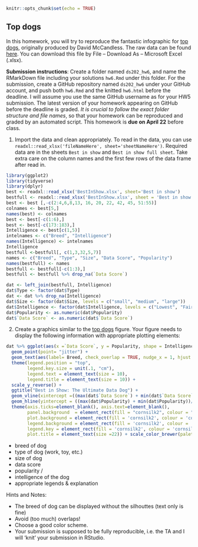 ```r
knitr::opts_chunk$set(echo = TRUE)
```

## Top dogs

In this homework, you will try to reproduce the fantastic infographic for [top dogs](https://informationisbeautiful.net/visualizations/best-in-show-whats-the-top-data-dog/), originally produced by David McCandless. The raw data can be found [here](https://docs.google.com/spreadsheets/d/1l_HfF5EaN-QgnLc2UYdCc7L2CVrk0p3VdGB1godOyhk/edit#gid=10). You can download this file by File -- Download As -- Microsoft Excel (.xlsx).

**Submission instructions**: Create a folder named `ds202_hw6`, and name the RMarkDown file including your solutions `hw6.Rmd` under this folder. For the submission, create a GitHub repository named `ds202_hw6` under your GitHub account, and push both `hw6.Rmd` and the knitted `hw6.html` before the deadline. I will assume you use the same GitHub username as for your HW5 submission. The latest version of your homework appearing on GitHub before the deadline is graded. *It is crucial to follow the exact folder structure and file names*, so that your homework can be reproduced and graded by an automated script. This homework is **due on April 22** before class.

1. Import the data and clean appropriately. To read in the data, you can use `readxl::read_xlsx('fileNameHere', sheet='sheetNameHere')`. Required data are in the sheets `Best in show` and `Best in show full sheet`. Take extra care on the column names and the first few rows of the data frame after read in.

```r
library(ggplot2)
library(tidyverse)
library(dplyr)
best <- readxl::read_xlsx('BestInShow.xlsx', sheet='Best in show')
bestfull <- readxl::read_xlsx('BestInShow.xlsx', sheet = 'Best in show full sheet')
best <- best [,-c(2:4,6,8,13, 16, 20, 22, 42, 45, 51:55)]
colnames <- best[5,]
names(best) <- colnames
best <- best[-c(1:6),]
best <- best[-c(173:183),]
Intelligence <- best[c(1,5)]
intelnames <- c("Breed", "Intelligence")
names(Intelligence) <- intelnames
Intelligence
bestfull <-bestfull[, c(1,3,32,5,7)]
names <- c("Breed", "Type", "Size", "Data Score", "Popularity")
names(bestfull) <- names
bestfull <- bestfull[-c(1:3),]
bestfull <- bestfull %>% drop_na(`Data Score`)

dat <- left_join(bestfull, Intelligence)
dat$Type <- factor(dat$Type)
dat <- dat %>% drop_na(Intelligence)
dat$Size <- factor(dat$Size, levels = c("small", "medium", "large"))
dat$Intelligence <- factor(dat$Intelligence, levels = c("Lowest", "Fair", "Average","Above Average","Excellent", "Brightest"))
dat$Popularity <- as.numeric(dat$Popularity)
dat$`Data Score` <- as.numeric(dat$`Data Score`)
```
2. Create a graphics similar to the  [top dogs](https://informationisbeautiful.net/visualizations/best-in-show-whats-the-top-data-dog/) figure. Your figure needs to display the following information with appropriate plotting elements:



```r
dat %>% ggplot(aes(x =`Data Score`, y = Popularity, shape = Intelligence, color = Type, size = Size)) + 
  geom_point(point= "jitter") + 
  geom_text(aes(label= Breed, check_overlap = TRUE, nudge_x = 1, hjust = 0,vjust = 0, nudge_y = 1,  position = "jitter",size = "medium")) +
  theme(legend.position = "top",
        legend.key.size = unit(.1, "cm"),
        legend.text = element_text(size = 10),
        legend.title = element_text(size = 10)) + 
  scale_y_reverse() +
  ggtitle("Best in Show: The Ultimate Data Dog") + 
  geom_vline(xintercept =((max(dat$`Data Score`) + min(dat$`Data Score`))/2)) +
  geom_hline(yintercept = ((max(dat$Popularity) + min(dat$Popularity))/2)) +
  theme(axis.ticks=element_blank(), axis.text=element_blank(), 
        panel.background  = element_rect(fill = "cornsilk2", colour = "cornsilk2"),
        plot.background = element_rect(fill = 'cornsilk2', colour = 'cornsilk2'),
        legend.background = element_rect(fill = 'cornsilk2', colour = 'cornsilk2'),
        legend.key = element_rect(fill = 'cornsilk2', colour = 'cornsilk2'),
        plot.title = element_text(size =22)) + scale_color_brewer(palette = "Dark2")
```
- breed of dog 
- type of dog (work, toy, etc.)
- size of dog
- data score 
- popularity /
- intelligence of the dog
- appropriate legends & explanation

Hints and Notes:

- The breed of dog can be displayed without the silhouttes (text only is fine)
- Avoid (too much) overlaps!
- Choose a good color scheme.
- Your submission is supposed to be fully reproducible, i.e. the TA and I will 'knit' your submission in RStudio. 
